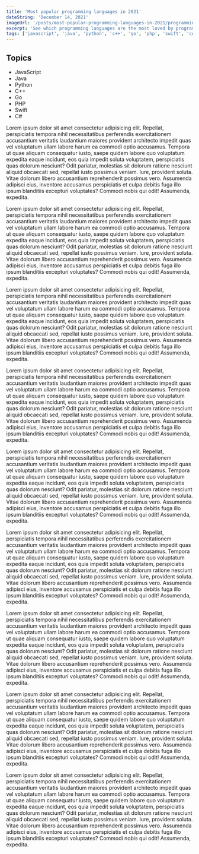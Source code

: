 ```yaml
---
title: 'Most popular programming languages in 2021'
dateString: 'December 14, 2021'
imageUrl: '/posts/most-popular-programming-languages-in-2021/programming.jpg'
excerpt: 'See which programming languages are the most loved by programmers'
tags: ['javascript', 'java', 'python', 'c++', 'go', 'php', 'swift', 'c#']
---
```


<BlogPostHeader
  title={title}
  imageUrl={imageUrl}
  width={500}
  height={350}
  dateString={dateString}
/>

## Topics

- JavaScript
- Java
- Python
- C++
- Go
- PHP
- Swift
- C#

<TOC />

<TOCItem topic="JavaScript">
  <PostImage imageUrl='/posts/most-popular-programming-languages-in-2021/javascript.png' width={300} height={300} alt='JavaScript' />

Lorem ipsum dolor sit amet consectetur adipisicing elit. Repellat,
perspiciatis tempora nihil necessitatibus perferendis exercitationem
accusantium veritatis laudantium maiores provident architecto impedit quas vel
voluptatum ullam labore harum ea commodi optio accusamus. Tempora ut quae
aliquam consequatur iusto, saepe quidem labore quo voluptatum expedita eaque
incidunt, eos quia impedit soluta voluptatem, perspiciatis quas dolorum
nesciunt? Odit pariatur, molestias sit dolorum ratione nesciunt aliquid
obcaecati sed, repellat iusto possimus veniam. Iure, provident soluta. Vitae
dolorum libero accusantium reprehenderit possimus vero. Assumenda adipisci
eius, inventore accusamus perspiciatis et culpa debitis fuga illo ipsum
blanditiis excepturi voluptates? Commodi nobis qui odit! Assumenda, expedita.

</TOCItem>

<TOCItem topic="Java">
  <PostImage
    imageUrl="/posts/most-popular-programming-languages-in-2021/java.jpeg"
    width={300}
    height={300}
    alt="Java"
  />
  Lorem ipsum dolor sit amet consectetur adipisicing elit. Repellat, perspiciatis
  tempora nihil necessitatibus perferendis exercitationem accusantium veritatis laudantium
  maiores provident architecto impedit quas vel voluptatum ullam labore harum ea
  commodi optio accusamus. Tempora ut quae aliquam consequatur iusto, saepe quidem
  labore quo voluptatum expedita eaque incidunt, eos quia impedit soluta voluptatem,
  perspiciatis quas dolorum nesciunt? Odit pariatur, molestias sit dolorum ratione
  nesciunt aliquid obcaecati sed, repellat iusto possimus veniam. Iure, provident
  soluta. Vitae dolorum libero accusantium reprehenderit possimus vero. Assumenda
  adipisci eius, inventore accusamus perspiciatis et culpa debitis fuga illo ipsum
  blanditiis excepturi voluptates? Commodi nobis qui odit! Assumenda, expedita.
</TOCItem>

<TOCItem topic="Python">
  <PostImage
    imageUrl="/posts/most-popular-programming-languages-in-2021/python.png"
    width={300}
    height={300}
    alt="Python"
  />

Lorem ipsum dolor sit amet consectetur adipisicing elit. Repellat,
perspiciatis tempora nihil necessitatibus perferendis exercitationem
accusantium veritatis laudantium maiores provident architecto impedit quas vel
voluptatum ullam labore harum ea commodi optio accusamus. Tempora ut quae
aliquam consequatur iusto, saepe quidem labore quo voluptatum expedita eaque
incidunt, eos quia impedit soluta voluptatem, perspiciatis quas dolorum
nesciunt? Odit pariatur, molestias sit dolorum ratione nesciunt aliquid
obcaecati sed, repellat iusto possimus veniam. Iure, provident soluta. Vitae
dolorum libero accusantium reprehenderit possimus vero. Assumenda adipisci
eius, inventore accusamus perspiciatis et culpa debitis fuga illo ipsum
blanditiis excepturi voluptates? Commodi nobis qui odit! Assumenda, expedita.

</TOCItem>

<TOCItem topic="C++">
  <PostImage
    imageUrl="/posts/most-popular-programming-languages-in-2021/c++.png"
    width={280}
    height={320}
    alt="C++"
  />

Lorem ipsum dolor sit amet consectetur adipisicing elit. Repellat,
perspiciatis tempora nihil necessitatibus perferendis exercitationem
accusantium veritatis laudantium maiores provident architecto impedit quas vel
voluptatum ullam labore harum ea commodi optio accusamus. Tempora ut quae
aliquam consequatur iusto, saepe quidem labore quo voluptatum expedita eaque
incidunt, eos quia impedit soluta voluptatem, perspiciatis quas dolorum
nesciunt? Odit pariatur, molestias sit dolorum ratione nesciunt aliquid
obcaecati sed, repellat iusto possimus veniam. Iure, provident soluta. Vitae
dolorum libero accusantium reprehenderit possimus vero. Assumenda adipisci
eius, inventore accusamus perspiciatis et culpa debitis fuga illo ipsum
blanditiis excepturi voluptates? Commodi nobis qui odit! Assumenda, expedita.

</TOCItem>

<TOCItem topic="Go">
  <PostImage
    imageUrl="/posts/most-popular-programming-languages-in-2021/go.png"
    width={500}
    height={200}
    alt="Go"
  />

Lorem ipsum dolor sit amet consectetur adipisicing elit. Repellat,
perspiciatis tempora nihil necessitatibus perferendis exercitationem
accusantium veritatis laudantium maiores provident architecto impedit quas vel
voluptatum ullam labore harum ea commodi optio accusamus. Tempora ut quae
aliquam consequatur iusto, saepe quidem labore quo voluptatum expedita eaque
incidunt, eos quia impedit soluta voluptatem, perspiciatis quas dolorum
nesciunt? Odit pariatur, molestias sit dolorum ratione nesciunt aliquid
obcaecati sed, repellat iusto possimus veniam. Iure, provident soluta. Vitae
dolorum libero accusantium reprehenderit possimus vero. Assumenda adipisci
eius, inventore accusamus perspiciatis et culpa debitis fuga illo ipsum
blanditiis excepturi voluptates? Commodi nobis qui odit! Assumenda, expedita.

</TOCItem>

<TOCItem topic="PHP">
  <PostImage
    imageUrl="/posts/most-popular-programming-languages-in-2021/php.png"
    width={200}
    height={150}
    alt="PHP"
  />

Lorem ipsum dolor sit amet consectetur adipisicing elit. Repellat,
perspiciatis tempora nihil necessitatibus perferendis exercitationem
accusantium veritatis laudantium maiores provident architecto impedit quas vel
voluptatum ullam labore harum ea commodi optio accusamus. Tempora ut quae
aliquam consequatur iusto, saepe quidem labore quo voluptatum expedita eaque
incidunt, eos quia impedit soluta voluptatem, perspiciatis quas dolorum
nesciunt? Odit pariatur, molestias sit dolorum ratione nesciunt aliquid
obcaecati sed, repellat iusto possimus veniam. Iure, provident soluta. Vitae
dolorum libero accusantium reprehenderit possimus vero. Assumenda adipisci
eius, inventore accusamus perspiciatis et culpa debitis fuga illo ipsum
blanditiis excepturi voluptates? Commodi nobis qui odit! Assumenda, expedita.

</TOCItem>

<TOCItem topic="Swift">
  <PostImage
    imageUrl="/posts/most-popular-programming-languages-in-2021/swift.png"
    width={280}
    height={320}
    alt="Swift"
  />

Lorem ipsum dolor sit amet consectetur adipisicing elit. Repellat,
perspiciatis tempora nihil necessitatibus perferendis exercitationem
accusantium veritatis laudantium maiores provident architecto impedit quas vel
voluptatum ullam labore harum ea commodi optio accusamus. Tempora ut quae
aliquam consequatur iusto, saepe quidem labore quo voluptatum expedita eaque
incidunt, eos quia impedit soluta voluptatem, perspiciatis quas dolorum
nesciunt? Odit pariatur, molestias sit dolorum ratione nesciunt aliquid
obcaecati sed, repellat iusto possimus veniam. Iure, provident soluta. Vitae
dolorum libero accusantium reprehenderit possimus vero. Assumenda adipisci
eius, inventore accusamus perspiciatis et culpa debitis fuga illo ipsum
blanditiis excepturi voluptates? Commodi nobis qui odit! Assumenda, expedita.

</TOCItem>

<TOCItem topic="C#">
  <PostImage
    imageUrl="/posts/most-popular-programming-languages-in-2021/c-sharp.png"
    width={300}
    height={300}
    alt="C#"
  />

Lorem ipsum dolor sit amet consectetur adipisicing elit. Repellat,
perspiciatis tempora nihil necessitatibus perferendis exercitationem
accusantium veritatis laudantium maiores provident architecto impedit quas vel
voluptatum ullam labore harum ea commodi optio accusamus. Tempora ut quae
aliquam consequatur iusto, saepe quidem labore quo voluptatum expedita eaque
incidunt, eos quia impedit soluta voluptatem, perspiciatis quas dolorum
nesciunt? Odit pariatur, molestias sit dolorum ratione nesciunt aliquid
obcaecati sed, repellat iusto possimus veniam. Iure, provident soluta. Vitae
dolorum libero accusantium reprehenderit possimus vero. Assumenda adipisci
eius, inventore accusamus perspiciatis et culpa debitis fuga illo ipsum
blanditiis excepturi voluptates? Commodi nobis qui odit! Assumenda, expedita.

</TOCItem>

<TOCItem topic="Conclusion">
  Lorem ipsum dolor sit amet consectetur adipisicing elit. Repellat,
  perspiciatis tempora nihil necessitatibus perferendis exercitationem
  accusantium veritatis laudantium maiores provident architecto impedit quas vel
  voluptatum ullam labore harum ea commodi optio accusamus. Tempora ut quae
  aliquam consequatur iusto, saepe quidem labore quo voluptatum expedita eaque
  incidunt, eos quia impedit soluta voluptatem, perspiciatis quas dolorum
  nesciunt? Odit pariatur, molestias sit dolorum ratione nesciunt aliquid
  obcaecati sed, repellat iusto possimus veniam. Iure, provident soluta. Vitae
  dolorum libero accusantium reprehenderit possimus vero. Assumenda adipisci
  eius, inventore accusamus perspiciatis et culpa debitis fuga illo ipsum
  blanditiis excepturi voluptates? Commodi nobis qui odit! Assumenda, expedita.
</TOCItem>
